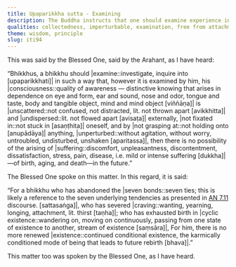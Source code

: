 ```yaml
---
title: Upaparikkha sutta - Examining
description: The Buddha instructs that one should examine experience in such a way that consciousness does not become scattered among external sense objects, fixated internally, or entangled through grasping.
qualities: collectedness, imperturbable, examination, free from attachment
theme: wisdom, principle
slug: iti94
---
```


This was said by the Blessed One, said by the Arahant, as I have heard:

“Bhikkhus, a bhikkhu should |examine::investigate, inquire into [upaparikkhati]| in such a way that, however it is examined by him, his |consciousness::quality of awareness — distinctive knowing that arises in dependence on eye and form, ear and sound, nose and odor, tongue and taste, body and tangible object, mind and mind object [viññāṇa]| is |unscattered::not confused, not distracted, lit. not thrown apart [avikkhitta]| and |undispersed::lit. not flowed apart [avisaṭa]| externally, |not fixated in::not stuck in [asaṇṭhita]| oneself, and by |not grasping at::not holding onto [anupādāya]| anything, |unperturbed::without agitation, without worry, untroubled, undisturbed, unshaken [aparitassa]|, then there is no possibility of the arising of |suffering::discomfort, unpleasantness, discontentment, dissatisfaction, stress, pain, disease, i.e. mild or intense suffering [dukkha]|—of birth, aging, and death—in the future.”

The Blessed One spoke on this matter. In this regard, it is said:

“For a bhikkhu who has abandoned the |seven bonds::seven ties; this is likely a reference to the seven underlying tendencies as presented in [AN 7.11](/an7.11) discourse. [sattasaṅga]|,
who has severed |craving::wanting, yearning, longing, attachment, lit. thirst [taṇha]|;
who has exhausted birth in |cyclic existence::wandering on, moving on continuously, passing from one state of existence to another, stream of existence [saṃsāra]|,
For him, there is no more renewed |existence::continued conditional existence, the karmically conditioned mode of being that leads to future rebirth [bhava]|.”

This matter too was spoken by the Blessed One, as I have heard.